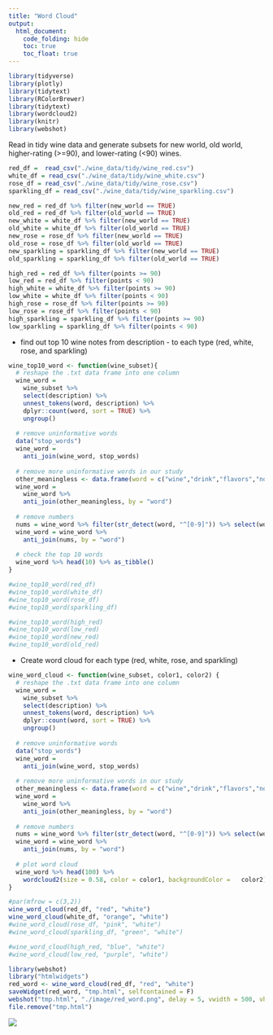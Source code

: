 ```yaml
---
title: "Word Cloud"
output: 
  html_document:
    code_folding: hide
    toc: true
    toc_float: true
---
```


```r
library(tidyverse)
library(plotly)
library(tidytext)
library(RColorBrewer)
library(tidytext)
library(wordcloud2)
library(knitr)
library(webshot)
```

Read in tidy wine data and generate subsets for new world, old world, higher-rating (>=90), and lower-rating (<90) wines.

```r
red_df =  read_csv("./wine_data/tidy/wine_red.csv")
white_df = read_csv("./wine_data/tidy/wine_white.csv")
rose_df = read_csv("./wine_data/tidy/wine_rose.csv")
sparkling_df = read_csv("./wine_data/tidy/wine_sparkling.csv")

new_red = red_df %>% filter(new_world == TRUE)
old_red = red_df %>% filter(old_world == TRUE)
new_white = white_df %>% filter(new_world == TRUE)
old_white = white_df %>% filter(old_world == TRUE)
new_rose = rose_df %>% filter(new_world == TRUE)
old_rose = rose_df %>% filter(old_world == TRUE)
new_sparkling = sparkling_df %>% filter(new_world == TRUE)
old_sparkling = sparkling_df %>% filter(old_world == TRUE)

high_red = red_df %>% filter(points >= 90)
low_red = red_df %>% filter(points < 90)
high_white = white_df %>% filter(points >= 90)
low_white = white_df %>% filter(points < 90)
high_rose = rose_df %>% filter(points >= 90)
low_rose = rose_df %>% filter(points < 90)
high_sparkling = sparkling_df %>% filter(points >= 90)
low_sparkling = sparkling_df %>% filter(points < 90)
```

* find out top 10 wine notes from description - to each type (red, white, rose, and sparkling)

```r
wine_top10_word <- function(wine_subset){
  # reshape the .txt data frame into one column
  wine_word = 
    wine_subset %>% 
    select(description) %>% 
    unnest_tokens(word, description) %>% 
    dplyr::count(word, sort = TRUE) %>% 
    ungroup()
  
  # remove uninformative words
  data("stop_words")
  wine_word = 
    anti_join(wine_word, stop_words)
  
  # remove more uninformative words in our study
  other_meaningless <- data.frame(word = c("wine","drink","flavors","notes","finish", "structure", "blend", "age",  "palate", "cabernet", "pinot","noir", "chardonnay", "aromas", "black", "red", "wine", "rose", "rosé", "sparkling"))
  wine_word = 
    wine_word %>% 
    anti_join(other_meaningless, by = "word")
  
  # remove numbers
  nums = wine_word %>% filter(str_detect(word, "^[0-9]")) %>% select(word) %>% unique()
  wine_word = wine_word %>% 
    anti_join(nums, by = "word")
  
  # check the top 10 words
  wine_word %>% head(10) %>% as_tibble()
}

#wine_top10_word(red_df)
#wine_top10_word(white_df)
#wine_top10_word(rose_df)
#wine_top10_word(sparkling_df)

#wine_top10_word(high_red)
#wine_top10_word(low_red)
#wine_top10_word(new_red)
#wine_top10_word(old_red)
```

* Create word cloud for each type (red, white, rose, and sparkling)

```r
wine_word_cloud <- function(wine_subset, color1, color2) {
  # reshape the .txt data frame into one column
  wine_word = 
    wine_subset %>% 
    select(description) %>% 
    unnest_tokens(word, description) %>% 
    dplyr::count(word, sort = TRUE) %>% 
    ungroup()
  
  # remove uninformative words
  data("stop_words")
  wine_word = 
    anti_join(wine_word, stop_words)
  
  # remove more uninformative words in our study
  other_meaningless <- data.frame(word = c("wine","drink","flavors","notes","finish", "structure", "blend", "age",  "palate", "cabernet", "pinot", "noir", "chardonnay", "aromas", "black", "red", "wine", "rose", "rosé", "sparkling"))
  wine_word = 
    wine_word %>% 
    anti_join(other_meaningless, by = "word")
  
  # remove numbers
  nums = wine_word %>% filter(str_detect(word, "^[0-9]")) %>% select(word) %>% unique()
  wine_word = wine_word %>% 
    anti_join(nums, by = "word")
  
  # plot word cloud
  wine_word %>% head(100) %>% 
    wordcloud2(size = 0.58, color = color1, backgroundColor =   color2)
}

#par(mfrow = c(3,2))
wine_word_cloud(red_df, "red", "white") 
wine_word_cloud(white_df, "orange", "white")
#wine_word_cloud(rose_df, "pink", "white")
#wine_word_cloud(sparkling_df, "green", "white")

#wine_word_cloud(high_red, "blue", "white")
#wine_word_cloud(low_red, "purple", "white")
```

```r
library(webshot)
library("htmlwidgets")
red_word <- wine_word_cloud(red_df, "red", "white")
saveWidget(red_word, "tmp.html", selfcontained = F)
webshot("tmp.html", "./image/red_word.png", delay = 5, vwidth = 500, vheight = 500)
file.remove("tmp.html")
```
![](./image/red_word.png)

